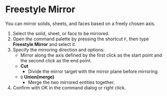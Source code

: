 
# Freestyle Mirror

<Reference shortcut="" command="Freestyle Mirror" button="" />

You can mirror solids, sheets, and faces based on a freely chosen axis.

1. Select the solid, sheet, or face to be mirrored.
2. Open the command palette by pressing the shortcut `F`, then type **Freestyle Mirror** and select it.
3. Specify the mirroring direction and options:
   - Mirror along the axis defined by the first click as the start point and the second click as the end point.
   - **Cut**
      - Divide the mirror target with the mirror plane before mirroring.
   - `Q` **Union(merge)**
      - Merge the two mirrored entities together.
4. Confirm with OK in the command dialog or right click.